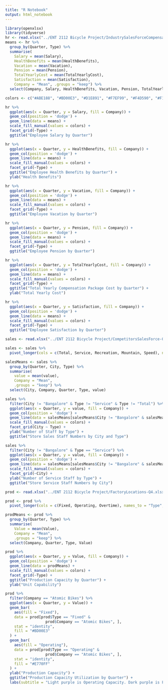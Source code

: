 ```yaml
---
title: "R Notebook"
output: html_notebook
---
```


```r
library(openxlsx)
library(tidyverse)
hr <- read.xlsx("../ENT 2112 Bicycle Project/IndustrySalesForceCompensation-Q4.xlsx")
means <- hr %>%
  group_by(Quarter, Type) %>%
  summarise(
    Salary = mean(Salary),
    HealthBenefits = mean(HealthBenefits),
    Vacation = mean(Vacation),
    Pension = mean(Pension),
    TotalYearlyCost = mean(TotalYearlyCost),
    Satisfaction = mean(Satisfaction),
    Company = "Mean", .groups = "keep") %>%
  select(Company, Salary, HealthBenefits, Vacation, Pension, TotalYearlyCost, Satisfaction, Quarter, Type)

colors <- c("#ABE188", "#BD00E3", "#D1E891", "#F7EF99", "#F4D590", "#F1BB87", "#F4A578", "#F78E69", "#5D675B")
```

```r
hr %>%
  ggplot(aes(x = Quarter, y = Salary, fill = Company)) +
  geom_col(position = 'dodge') +
  geom_line(data = means) +
  scale_fill_manual(values = colors) +
  facet_grid(~Type) +
  ggtitle("Employee Salary by Quarter")

hr %>%
  ggplot(aes(x = Quarter, y = HealthBenefits, fill = Company)) +
  geom_col(position = 'dodge') +
  geom_line(data = means) +
  scale_fill_manual(values = colors) +
  facet_grid(~Type) +
  ggtitle("Employee Health Benefits by Quarter") +
  ylab("Health Benefits")

hr %>%
  ggplot(aes(x = Quarter, y = Vacation, fill = Company)) +
  geom_col(position = 'dodge') +
  geom_line(data = means) +
  scale_fill_manual(values = colors) +
  facet_grid(~Type) +
  ggtitle("Employee Vacation by Quarter")

hr %>%
  ggplot(aes(x = Quarter, y = Pension, fill = Company)) +
  geom_col(position = 'dodge') +
  geom_line(data = means) +
  scale_fill_manual(values = colors) +
  facet_grid(~Type) +
  ggtitle("Employee Pension by Quarter")

hr %>%
  ggplot(aes(x = Quarter, y = TotalYearlyCost, fill = Company)) +
  geom_col(position = 'dodge') +
  geom_line(data = means) +
  scale_fill_manual(values = colors) +
  facet_grid(~Type) +
  ggtitle("Total Yearly Compensation Package Cost by Quarter") +
  ylab("Total Yearly Cost")

hr %>%
  ggplot(aes(x = Quarter, y = Satisfaction, fill = Company)) +
  geom_col(position = 'dodge') +
  geom_line(data = means) +
  scale_fill_manual(values = colors) +
  facet_grid(~Type) +
  ggtitle("Employee Satisfaction by Quarter")
```

```r
sales <- read.xlsx("../ENT 2112 Bicycle Project/CompetitorsSalesForce-Q4.xlsx")

sales <- sales %>%
  pivot_longer(cols = c(Total, Service, Recreation, Mountain, Speed), names_to = "Type")

salesMeans <- sales %>%
  group_by(Quarter, City, Type) %>%
  summarise(
    value = mean(value),
    Company = "Mean", 
    .groups = "keep") %>%
  select(City, Company, Quarter, Type, value)

sales %>%
  filter(City != "Bangalore" & Type != "Service" & Type != "Total") %>%
  ggplot(aes(x = Quarter, y = value, fill = Company)) +
  geom_col(position = 'dodge') +
  geom_line(data = salesMeans[salesMeans$City != "Bangalore" & salesMeans$Type != "Service" & salesMeans$Type != "Total",]) +
  scale_fill_manual(values = colors) +
  facet_grid(City ~ Type) +
  ylab("Number of Staff by Type") +
  ggtitle("Store Sales Staff Numbers by City and Type")

sales %>%
  filter(City != "Bangalore" & Type == "Service") %>%
  ggplot(aes(x = Quarter, y = value, fill = Company)) +
  geom_col(position = 'dodge') +
  geom_line(data = salesMeans[salesMeans$City != "Bangalore" & salesMeans$Type == "Service",]) +
  scale_fill_manual(values = colors) +
  facet_grid(~City) +
  ylab("Number of Service Staff by Type") +
  ggtitle("Store Service Staff Numbers by City")
```

```r
prod <- read.xlsx("../ENT 2112 Bicycle Project/FactoryLocations-Q4.xlsx")

prod <- prod %>%
  pivot_longer(cols = c(Fixed, Operating, Overtime), names_to = "Type", values_to = "Value")

prodMeans <- prod %>%
  group_by(Quarter, Type) %>%
  summarise(
    Value = mean(Value),
    Company = "Mean", 
    .groups = "keep") %>%
  select(Company, Quarter, Type, Value)

prod %>%
  ggplot(aes(x = Quarter, y = Value, fill = Company)) +
  geom_col(position = 'dodge') +
  geom_line(data = prodMeans) +
  scale_fill_manual(values = colors) +
  facet_grid(~Type) +
  ggtitle("Production Capacity by Quarter") +
  ylab("Unit Capability")

prod %>%
  filter(Company == "Atomic Bikes") %>%
  ggplot(aes(x = Quarter, y = Value)) +
  geom_bar(
    aes(fill = "Fixed"),
    data = prod[prod$Type == "Fixed" &
                  prod$Company == "Atomic Bikes", ],
    stat = "identity",
    fill = "#BD00E3"
  ) +
  geom_bar(
    aes(fill = "Operating"),
    data = prod[prod$Type == "Operating" &
                  prod$Company == "Atomic Bikes", ],
    stat = "identity",
    fill = "#E770FF"
  ) +
  ylab("Production Capacity") +
  ggtitle("Production Capacity Utilization by Quarter") +
  labs(subtitle = "Light purple is Operating Capacity. Dark purple is Fixed Capacity")
```

